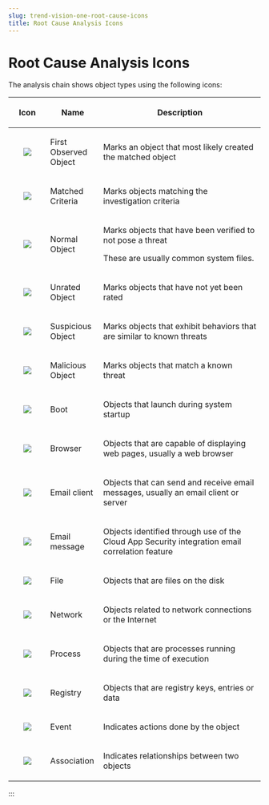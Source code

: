 ```yaml
---
slug: trend-vision-one-root-cause-icons
title: Root Cause Analysis Icons
---
```

# Root Cause Analysis Icons

The analysis chain shows object types using the following icons:

<table>
<colgroup>
<col style="width: 15%" />
<col style="width: 21%" />
<col style="width: 64%" />
</colgroup>
<thead>
<tr>
<th style="text-align: center;"><p>Icon</p></th>
<th><p>Name</p></th>
<th><p>Description</p></th>
</tr>
</thead>
<tbody>
<tr>
<td style="text-align: center;"><p><img src="./images/L-object_first_ob=GUID-D64C81D8-CB37-4A29-A78F-6B8811F26473=1=en-us=Low.webp" /></p></td>
<td><p>First Observed Object</p></td>
<td><p>Marks an object that most likely created the matched object</p></td>
</tr>
<tr>
<td style="text-align: center;"><p><img src="./images/L-object_matched=GUID-D9DD275B-D1FA-4BC0-8B4B-8B4771088035=1=en-us=Low.webp" /></p></td>
<td><p>Matched Criteria</p></td>
<td><p>Marks objects matching the investigation criteria</p></td>
</tr>
<tr>
<td style="text-align: center;"><p><img src="./images/L-object_normal=GUID-27C8C939-9BC9-407A-B910-00FA109EEE30=1=en-us=Low.webp" /></p></td>
<td><p>Normal Object</p></td>
<td><p>Marks objects that have been verified to not pose a threat</p>
<p>These are usually common system files.</p></td>
</tr>
<tr>
<td style="text-align: center;"><p><img src="./images/L-object_unrated=GUID-98E3397A-1149-49C4-84BD-D9CEA2E22D69=1=en-us=Low.webp" /></p></td>
<td><p>Unrated Object</p></td>
<td><p>Marks objects that have not yet been rated</p></td>
</tr>
<tr>
<td style="text-align: center;"><p><img src="./images/L-object_suspicious=GUID-27AC0DEF-C569-439E-8253-859D2AE7D08C=1=en-us=Low.webp" /></p></td>
<td><p>Suspicious Object</p></td>
<td><p>Marks objects that exhibit behaviors that are similar to known threats</p></td>
</tr>
<tr>
<td style="text-align: center;"><p><img src="./images/L-object_malicious=GUID-E3D621BD-E87F-4ACC-A0A3-859C330ACF42=1=en-us=Low.webp" /></p></td>
<td><p>Malicious Object</p></td>
<td><p>Marks objects that match a known threat</p></td>
</tr>
<tr>
<td style="text-align: center;"><p><img src="./images/L-type_boot=GUID-D03CDF55-CD63-43E2-9A1A-62DD3B077B36=1=en-us=Low.webp" /></p></td>
<td><p>Boot</p></td>
<td><p>Objects that launch during system startup</p></td>
</tr>
<tr>
<td style="text-align: center;"><p><img src="./images/L-type_browser=GUID-DF7BA239-2566-4215-8EA2-E8388F7AD52A=1=en-us=Low.webp" /></p></td>
<td><p>Browser</p></td>
<td><p>Objects that are capable of displaying web pages, usually a web browser</p></td>
</tr>
<tr>
<td style="text-align: center;"><p><img src="./images/L-type_email=GUID-E89F7CE3-ED60-4EC7-A371-10C866F92763=1=en-us=Low.webp" /></p></td>
<td><p>Email client</p></td>
<td><p>Objects that can send and receive email messages, usually an email client or server</p></td>
</tr>
<tr>
<td style="text-align: center;"><p><img src="./images/icon_emailmsg=GUID-5ACA3359-7197-481B-A09D-9FDF56082DBF=1=en-us=Low.webp" /></p></td>
<td><p>Email message</p></td>
<td><p>Objects identified through use of the Cloud App Security integration email correlation feature</p></td>
</tr>
<tr>
<td style="text-align: center;"><p><img src="./images/L-type_file=GUID-46212822-7E1C-46B0-951F-75A1CD56A6EB=1=en-us=Low.webp" /></p></td>
<td><p>File</p></td>
<td><p>Objects that are files on the disk</p></td>
</tr>
<tr>
<td style="text-align: center;"><p><img src="./images/L-type_network=GUID-1BC9EAF7-D603-4477-AD73-C3554DEC6ADA=1=en-us=Low.webp" /></p></td>
<td><p>Network</p></td>
<td><p>Objects related to network connections or the Internet</p></td>
</tr>
<tr>
<td style="text-align: center;"><p><img src="./images/L-type_process=GUID-C416465F-28C8-4EDA-B047-7AB1CC53202B=1=en-us=Low.webp" /></p></td>
<td><p>Process</p></td>
<td><p>Objects that are processes running during the time of execution</p></td>
</tr>
<tr>
<td style="text-align: center;"><p><img src="./images/L-type_registry=GUID-733B93B0-5901-4362-A042-8B16DCD11527=1=en-us=Low.webp" /></p></td>
<td><p>Registry</p></td>
<td><p>Objects that are registry keys, entries or data</p></td>
</tr>
<tr>
<td style="text-align: center;"><p><img src="./images/L-action_event=GUID-CBFE9C78-F58D-4789-9537-346B9538001D=1=en-us=Low.webp" /></p></td>
<td><p>Event</p></td>
<td><p>Indicates actions done by the object</p></td>
</tr>
<tr>
<td style="text-align: center;"><p><img src="./images/L-action_association=GUID-FF2050D8-B8E6-460E-8679-BA976AEDAA48=1=en-us=Low.webp" /></p></td>
<td><p>Association</p></td>
<td><p>Indicates relationships between two objects</p></td>
</tr>
</tbody>
</table>
:::
